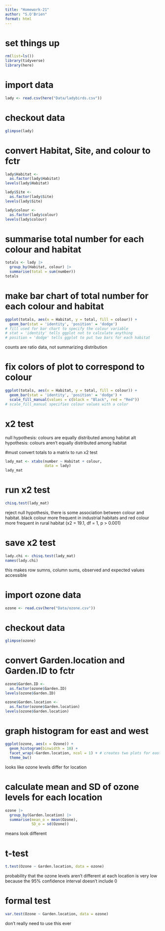 ```yaml
---
title: "Homework-21"
author: "S.O'Brien"
format: html
---
```


# set things up
```r
rm(list=ls())
library(tidyverse)
library(here)
```

# import data 
```r
lady <- read.csv(here("Data/ladybirds.csv"))
```

# checkout data
```r
glimpse(lady)
```

# convert Habitat, Site, and colour to fctr
```r
lady$Habitat <- 
  as.factor(lady$Habitat)
levels(lady$Habitat)

lady$Site <- 
  as.factor(lady$Site)
levels(lady$Site)

lady$colour <- 
  as.factor(lady$colour)
levels(lady$colour)
```

# summarise total number for each colour and habitat
```r
totals <- lady |>
  group_by(Habitat, colour) |>
  summarise(total = sum(number))
totals
```

# make bar chart of total number for each colour and habitat
```r
ggplot(totals, aes(x = Habitat, y = total, fill = colour)) +
  geom_bar(stat = 'identity', 'position' = 'dodge')
# fill used for bar chart to specify the colour variable
# stat = 'identity' tells ggplot not to calculate anything
# position = 'dodge' tells ggplot to put two bars for each habitat
```
counts are ratio data, not summarizing distribution

# fix colors of plot to correspond to colour
```r
ggplot(totals, aes(x = Habitat, y = total, fill = colour)) +
  geom_bar(stat = 'identity', 'position' = 'dodge') +
  scale_fill_manual(values = c(black = "Black", red = "Red"))
# scale_fill_manual specifies colour values with a color
```

# x2 test
null hypothesis: colours are equally distributed among habitat
alt hypothesis: colours aren't equally distributed among habitat

#must convert totals to a matrix to run x2 test
```r
lady_mat <- xtabs(number ~ Habitat + colour, 
                  data = lady)
lady_mat
```

# run x2 test
```r
chisq.test(lady_mat)
```
reject null hypothesis, there is some association between colour and habitat. black colour more frequent in industrial habitats and red colour more frequent in rural habitat (x2 = 19.1, df = 1, p > 0.001)

# save x2 test
```r
lady.chi <- chisq.test(lady_mat)
names(lady.chi)
```
this makes row sumns, column sums, observed and expected values accessible

# import ozone data
```r
ozone <- read.csv(here("Data/ozone.csv"))
```

# checkout data
```r
glimpse(ozone)
```

# convert Garden.location and Garden.ID to fctr
```r
ozone$Garden.ID <- 
  as.factor(ozone$Garden.ID)
levels(ozone$Garden.ID)

ozone$Garden.location <- 
  as.factor(ozone$Garden.location)
levels(ozone$Garden.location)
```

# graph histogram for east and west
```r
ggplot(ozone, aes(x = Ozone)) +
  geom_histogram(binwidth = 10) +
  facet_wrap(~Garden.location, ncol = 1) + # creates two plots for east and west, ncol is # columns
  theme_bw()
```
looks like ozone levels differ for location

# calculate mean and SD of ozone levels for each location
```r
ozone |>
  group_by(Garden.location) |>
  summarise(mean_o = mean(Ozone),
            SD_o = sd(Ozone))
```
means look different

# t-test
```r
t.test(Ozone ~ Garden.location, data = ozone)
```
probability that the ozone levels aren't different at each location is very low because the 95% confidence interval doesn't include 0

# formal test
```r
var.test(Ozone ~ Garden.location, data = ozone)
```
don't really need to use this ever

